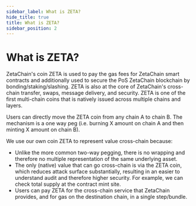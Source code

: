 ```yaml
---
sidebar_label: What is ZETA?
hide_title: true
title: What is ZETA?
sidebar_position: 2
---
```


# What is ZETA?

ZetaChain's coin ZETA is used to pay the gas fees for ZetaChain smart contracts
and additionally used to secure the PoS ZetaChain blockchain by
bonding/staking/slashing. ZETA is also at the core of ZetaChain's cross-chain
transfer, swaps, message delivery, and security. ZETA is one of the first
multi-chain coins that is natively issued across multiple chains and layers.

Users can directly move the ZETA coin from any chain A to chain B. The mechanism
is a one way peg (i.e. burning X amount on chain A and then minting X amount on
chain B).

We use our own coin ZETA to represent value cross-chain because:

- Unlike the more common two-way pegging, there is no wrapping and therefore no
  multiple representation of the same underlying asset.
- The only (native) value that can go cross-chain is via the ZETA coin, which
  reduces attack surface substantially, resulting in an easier to understand
  audit and therefore higher security. For example, we can check total supply at
  the contract mint site.
- Users can pay ZETA for the cross-chain service that ZetaChain provides, and
  for gas on the destination chain, in a single step/bundle.
